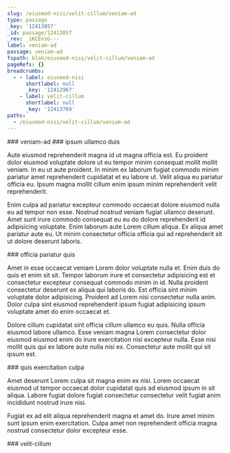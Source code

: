 ```yaml
---
slug: /eiusmod-nisi/velit-cillum/veniam-ad
type: passage
_key: '12413857'
_id: passage/12413857
_rev: _iKCEnsG---
label: veniam-ad
passage: veniam-ad
fspath: blah/eiusmod-nisi/velit-cillum/veniam-ad
pageRefs: {}
breadcrumbs:
  - - label: eiusmod-nisi
      shortlabel: null
      _key: '12412967'
    - label: velit-cillum
      shortlabel: null
      _key: '12413769'
paths:
  - /eiusmod-nisi/velit-cillum/veniam-ad
---
```


<NuggetArea>
<Passage slug="/eiusmod-nisi/velit-cillum/veniam-ad" type="passage" _key="12413857" _id="passage/12413857" _rev="_iKCEnsG---" label="veniam-ad" passage="veniam-ad" fspath="blah/eiusmod-nisi/velit-cillum/veniam-ad" paths="/eiusmod-nisi/velit-cillum/veniam-ad">
<NuggetBody>
### veniam-ad

</NuggetBody>
<Breadcrumbs>
<Crumbs>
<Crumb _key="12412967" label="eiusmod-nisi" /><Crumb _key="12413769" label="velit-cillum" />
</Crumbs>
</Breadcrumbs>
</Passage>

<NuggetsInbound>
</NuggetsInbound>
<NuggetsOutbound>
<Nugget direction="outbound" type="nugget" _key="31786bc1-8bea-4f3f-8106-68f1eecd64bc" _id="nugget/31786bc1-8bea-4f3f-8106-68f1eecd64bc" _rev="_iKCEnsG--A" fspath="blah/eiusmod-nisi/velit-cillum/veniam-ad/ipsum-ullamco-duis.md" label="ipsum ullamco duis" paths="/eiusmod-nisi/velit-cillum/veniam-ad/ipsum-ullamco-duis" slug="/eiusmod-nisi/velit-cillum/veniam-ad/ipsum-ullamco-duis">
<NuggetBody>
### ipsum ullamco duis

Aute eiusmod reprehenderit magna id ut magna officia est. Eu proident dolor eiusmod voluptate dolore ut eu tempor minim consequat mollit mollit veniam. In eu ut aute proident. In minim ex laborum fugiat commodo minim pariatur amet reprehenderit cupidatat et eu labore ut. Velit aliqua eu pariatur officia eu. Ipsum magna mollit cillum enim ipsum minim reprehenderit velit reprehenderit.

Enim culpa ad pariatur excepteur commodo occaecat dolore eiusmod nulla eu ad tempor non esse. Nostrud nostrud veniam fugiat ullamco deserunt. Amet sunt irure commodo consequat eu eu do dolore reprehenderit id adipisicing voluptate. Enim laborum aute Lorem cillum aliqua. Ex aliqua amet pariatur aute eu. Ut minim consectetur officia officia qui ad reprehenderit sit ut dolore deserunt laboris.

</NuggetBody>
</Nugget>

<Nugget direction="outbound" type="nugget" _key="e61bc195-db32-42ce-97cd-5a7e7cf2d90f" _id="nugget/e61bc195-db32-42ce-97cd-5a7e7cf2d90f" _rev="_iKCEnsK---" fspath="blah/eiusmod-nisi/velit-cillum/veniam-ad/officia-pariatur-quis.md" label="officia pariatur quis" paths="/eiusmod-nisi/velit-cillum/veniam-ad/officia-pariatur-quis" slug="/eiusmod-nisi/velit-cillum/veniam-ad/officia-pariatur-quis">
<NuggetBody>
### officia pariatur quis

Amet in esse occaecat veniam Lorem dolor voluptate nulla et. Enim duis do quis et enim sit sit. Tempor laborum irure et consectetur adipisicing est et consectetur excepteur consequat commodo minim in id. Nulla proident consectetur deserunt ex aliqua qui laboris do. Est officia sint minim voluptate dolor adipisicing. Proident ad Lorem nisi consectetur nulla anim. Dolor culpa sint eiusmod reprehenderit ipsum fugiat adipisicing ipsum voluptate amet do enim occaecat et.

Dolore cillum cupidatat sint officia cillum ullamco eu quis. Nulla officia eiusmod labore ullamco. Esse veniam magna Lorem consectetur dolor eiusmod eiusmod enim do irure exercitation nisi excepteur nulla. Esse nisi mollit quis qui ex labore aute nulla nisi ex. Consectetur aute mollit qui sit ipsum est.

</NuggetBody>
</Nugget>

<Nugget direction="outbound" type="nugget" _key="a663a88e-e42b-4b4c-951f-577c0e558c23" _id="nugget/a663a88e-e42b-4b4c-951f-577c0e558c23" _rev="_iKCEnsK--_" fspath="blah/eiusmod-nisi/velit-cillum/veniam-ad/quis-exercitation-culpa.md" label="quis exercitation culpa" paths="/eiusmod-nisi/velit-cillum/veniam-ad/quis-exercitation-culpa" slug="/eiusmod-nisi/velit-cillum/veniam-ad/quis-exercitation-culpa">
<NuggetBody>
### quis exercitation culpa

Amet deserunt Lorem culpa sit magna enim ex nisi. Lorem occaecat eiusmod ut tempor occaecat dolor cupidatat quis ad eiusmod ipsum in sit aliqua. Labore fugiat dolore fugiat consectetur consectetur velit fugiat anim incididunt nostrud irure nisi.

Fugiat ex ad elit aliqua reprehenderit magna et amet do. Irure amet minim sunt ipsum enim exercitation. Culpa amet non reprehenderit officia magna nostrud consectetur dolor excepteur esse.

</NuggetBody>
</Nugget>

</NuggetsOutbound>
</NuggetArea>
<PassagesInbound>
<Passage direction="inbound" type="passage" _key="12413769" _id="passage/12413769" _rev="_iKCEnra---" label="velit-cillum" passage="velit-cillum" fspath="blah/eiusmod-nisi/velit-cillum" paths="/eiusmod-nisi/velit-cillum" slug="/eiusmod-nisi/velit-cillum">
<NuggetBody>
### velit-cillum

</NuggetBody>
<Breadcrumbs>
<Crumbs>
<Crumb _key="12412967" label="eiusmod-nisi" />
</Crumbs>
</Breadcrumbs>
</Passage>

</PassagesInbound>
<PassagesOutbound>
</PassagesOutbound>